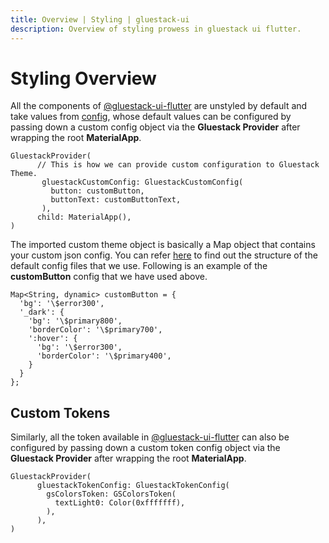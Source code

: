 ```yaml
---
title: Overview | Styling | gluestack-ui
description: Overview of styling prowess in gluestack ui flutter.
---
```



<Meta title="Styling/Overview" />

# Styling Overview

All the components of [@gluestack-ui-flutter](https://github.com/gluestack/gluestack-ui-flutter/tree/development/lib/src/widgets) are unstyled by default and take values from [config](https://github.com/gluestack/gluestack-ui-flutter/tree/development/lib/src/theme/config), whose default values can be configured by passing down a custom config object via the **Gluestack Provider** after wrapping the root **MaterialApp**.

```
GluestackProvider(
      // This is how we can provide custom configuration to Gluestack Theme.
       gluestackCustomConfig: GluestackCustomConfig(
         button: customButton,
         buttonText: customButtonText,
       ),
      child: MaterialApp(),
)
```

The imported custom theme object is basically a Map object that contains your custom json config. You can refer [here](https://github.com/gluestack/gluestack-ui-flutter/tree/development/lib/src/theme/config) to find out the structure of the default config files that we use.
Following is an example of the **customButton** config that we have used above.
```
Map<String, dynamic> customButton = {
  'bg': '\$error300',
  '_dark': {
    'bg': '\$primary800',
    'borderColor': '\$primary700',
    ':hover': {
      'bg': '\$error300',
      'borderColor': '\$primary400',
    }
  }
};
```
## Custom Tokens

Similarly, all the token available in [@gluestack-ui-flutter](https://github.com/gluestack/gluestack-ui-flutter/tree/development/lib/src/token) can also be configured by passing down a custom token config object via the **Gluestack Provider** after wrapping the root **MaterialApp**.
```
GluestackProvider(
      gluestackTokenConfig: GluestackTokenConfig(
        gsColorsToken: GSColorsToken(
          textLight0: Color(0xfffffff),
        ),
      ),
)
```
